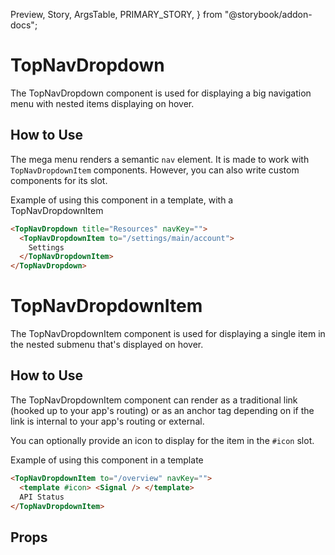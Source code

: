   Preview,
  Story,
  ArgsTable,
  PRIMARY_STORY,
} from "@storybook/addon-docs";

# TopNavDropdown

The TopNavDropdown component is used for displaying a big navigation menu with nested items displaying on hover.

<Preview>
  <Story id="components-top-nav-dropdown--primary" />
</Preview>

## How to Use

The mega menu renders a semantic `nav` element. It is made to work with `TopNavDropdownItem` components. However, you can also write custom components for its slot.

Example of using this component in a template, with a TopNavDropdownItem

```html
<TopNavDropdown title="Resources" navKey="">
  <TopNavDropdownItem to="/settings/main/account">
    Settings
  </TopNavDropdownItem>
</TopNavDropdown>
```

# TopNavDropdownItem

The TopNavDropdownItem component is used for displaying a single item in the nested submenu that's displayed on hover.

<Preview>
  <Story id="components-top-nav-dropdown--item" />
</Preview>

## How to Use

The TopNavDropdownItem component can render as a traditional link (hooked up to your app's routing) or as an anchor tag depending on if the link is internal to your app's routing or external.

You can optionally provide an icon to display for the item in the `#icon` slot.

Example of using this component in a template

```html
<TopNavDropdownItem to="/overview" navKey="">
  <template #icon> <Signal /> </template>
  API Status
</TopNavDropdownItem>
```

## Props

<ArgsTable story={PRIMARY_STORY} />
